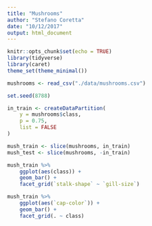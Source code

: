 ```yaml
---
title: "Mushrooms"
author: "Stefano Coretta"
date: "10/12/2017"
output: html_document
---
```


```r
knitr::opts_chunk$set(echo = TRUE)
library(tidyverse)
library(caret)
theme_set(theme_minimal())
```

```r
mushrooms <- read_csv("./data/mushrooms.csv")
```

```r
set.seed(8788)

in_train <- createDataPartition(
    y = mushrooms$class,
    p = 0.75,
    list = FALSE
)

mush_train <- slice(mushrooms, in_train)
mush_test <- slice(mushrooms, -in_train)
```

```r
mush_train %>%
    ggplot(aes(class)) +
    geom_bar() +
    facet_grid(`stalk-shape` ~ `gill-size`)
```

```r
mush_train %>%
    ggplot(aes(`cap-color`)) +
    geom_bar() +
    facet_grid(. ~ class)
```


